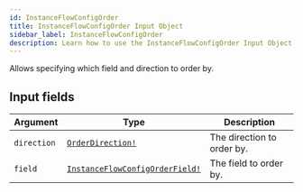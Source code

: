 ```yaml
---
id: InstanceFlowConfigOrder
title: InstanceFlowConfigOrder Input Object
sidebar_label: InstanceFlowConfigOrder
description: Learn how to use the InstanceFlowConfigOrder Input Object for Builder's API.
---
```


Allows specifying which field and direction to order by.

## Input fields

| Argument    | Type                                                                                | Description                |
| ----------- | ----------------------------------------------------------------------------------- | -------------------------- |
| `direction` | [`OrderDirection!`](/docs/composer/builder/api/schema/enum/OrderDirection.mdx)                             | The direction to order by. |
| `field`     | [`InstanceFlowConfigOrderField!`](/docs/composer/builder/api/schema/enum/InstanceFlowConfigOrderField.mdx) | The field to order by.     |
